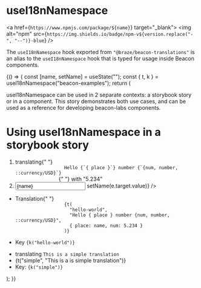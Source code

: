 


<Meta title="Core Developers/I18n/useI18nNamespace" component={Input} />

# useI18nNamespace

<a href={`https://www.npmjs.com/package/${name}`} target="_blank">
  <img
    alt="npm"
    src={`https://img.shields.io/badge/npm-v${version.replace("-", "--")}-blue`}
  />
</a>

The `useI18nNamespace` hook exported from `"@braze/beacon-translations"` is an alias
to the <code><LinkTo kind="lab-i18n-usei18nnamespace--usage">useI18nNamespace</LinkTo></code>
hook that is typed for usage inside Beacon components.

<Preview>
  <Story name="usage">
    {() => {
      const [name, setName] = useState("");
      const { t, k } = useI18nNamespace("beacon-examples");
      return (
        <div>
          <p>
            useI18nNamespace can be used in 2 separate contexts: a storybook
            story or in a component. This story demonstrates both use cases, and
            can be used as a reference for developing beacon-labs components.
          </p>
          <div id="storybook">
            <h1>Using useI18nNamespace in a storybook story</h1>
            <ol>
              <li>
                translating{" "}
                <code>
                  Hello {`{ place }`} number {`{num, number, ::currency/USD}`}
                </code>{" "}
                with &quot;5.234&quot;
              </li>
              <li>
                <Input
                  placeholder="enter your name"
                  value={name}
                  onChange={(e) => setName(e.target.value)}
                />
              </li>
            </ol>
            <ul>
              <li>
                Translation{" "}
                <code className="translation">
                  {t(
                    "hello-world",
                    "Hello { place } number {num, number, ::currency/USD}",
                    { place: name, num: 5.234 }
                  )}
                </code>
              </li>
              <li>
                Key <code className="key">{k("hello-world")}</code>
              </li>
            </ul>
            <ul>
              <li>
                translating <code>This is a simple translation</code>
              </li>
              <li className="simple-translation">
                {t("simple", "This is a is simple translation")}
              </li>
              <li>
                Key: <code className="simple-key">{k("simple")}</code>
              </li>
            </ul>
          </div>
          <MockUsage />
        </div>
      );
    }}
  </Story>
</Preview>
